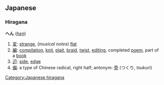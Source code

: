 == Japanese ==      
{{ja-attention|Hiragana header should be replaced with POS header|key=p}}
===Hiragana===
[[Category:Japanese hiragana]]
'''へん''' (''[[hen]]'')

# [[変]]: [[strange]], (''musical notes'') [[flat]]
# [[編]]: [[compilation]], [[knit]], [[plait]], [[braid]], [[twist]], [[editing]], completed [[poem]], part of a [[book]]
# [[辺]]: [[side]], [[edge]]
# [[偏]]: a type of Chinese radical, right half; antonym: [[旁]] (つくり, ''tsukuri'')